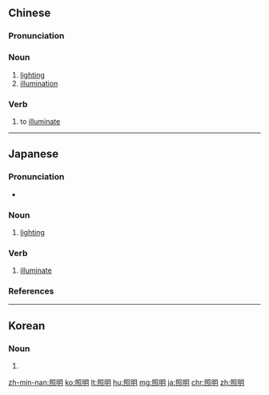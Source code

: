 ==Chinese==
{{zh-forms}}

===Pronunciation===
{{zh-pron
|m=zhàomíng
|c=ziu3 ming4
|h=pfs=cheu-mìn
|mn=qz,tw,xm,zz:chiò-bêng/qz,tw,xm,zz:chiàu-bêng
|w=2tsau min
|cat=n,v
}}

===Noun===
{{zh-noun}}

# [[lighting]]
# [[illumination]]

===Verb===
{{zh-verb}}

# to [[illuminate]]

----

==Japanese==
{{ja-kanjitab|しょう|めい|yomi=on}}

===Pronunciation===
* {{ja-pron|しょうめい|y=o|acc=0|acc_ref=NHK}}

===Noun===
{{ja-noun|しょうめい}}

# [[lighting]]

===Verb===
{{ja-verb-suru|しょうめい}}

# [[illuminate]]

===References===
<references/>

----

==Korean==
{{ko-hanjatab}}

===Noun===
{{ko-noun|hj|hangeul=조명}}

# {{hanja form of|조명|[[lighting]], [[illumination]]}}

[[zh-min-nan:照明]]
[[ko:照明]]
[[lt:照明]]
[[hu:照明]]
[[mg:照明]]
[[ja:照明]]
[[chr:照明]]
[[zh:照明]]